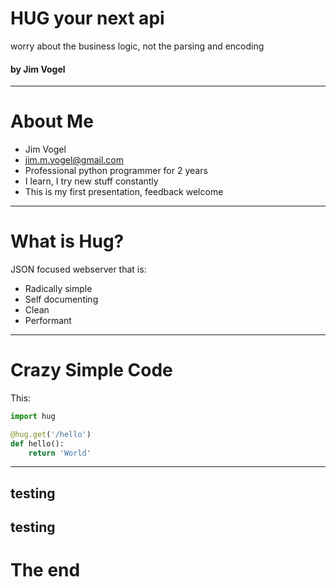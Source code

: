 
# HUG your next api

worry about the business logic, not the parsing and encoding

#### by Jim Vogel

---

# About Me

- Jim Vogel
- jim.m.vogel@gmail.com
- Professional python programmer for 2 years
- I learn, I try new stuff constantly
- This is my first presentation, feedback welcome

---

# What is Hug?

JSON focused webserver that is:

- Radically simple
- Self documenting
- Clean
- Performant

---

# Crazy Simple Code

This:

```python
import hug

@hug.get('/hello')
def hello():
    return 'World'
```

---

## testing

## testing

# The end
